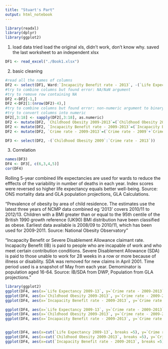 ```yaml
---
title: "Stuart's Part"
output: html_notebook
---
```

```r
library(readxl)
library(dplyr)
library(ggplot2)
```
1. load data
tried load the original xls, didn't work, don't know why. 
saved the last worksheet to an independent xlsx
```r
DF1 <- read_excel("./Book1.xlsx")
```
2. basic cleaning
```r
#read all the names of columns
DF2 <- select(DF1, Ward:`Incapacity Benefit rate - 2013`, -(`Life Expectancy 2005-2009`:`Life Expectancy 2008-12`),`Crime rate - 2009`:`Crime rate - 2013`)
#try to combine columns but found error: NA/NaN argument
#try to remove row containing NA
DF2 <-DF2[-1,]
DF2 <-DF2[1:(nrow(DF2)-4),]
#try to combine columns but found error: non-numeric argument to binary operator
#try to convert columns into numeric
DF2[,3:18] <- sapply(DF2[,3:18], as.numeric)
DF2 <- mutate(DF2, `Childhood Obesity 2009-2013`=(`Childhood Obesity 2009`+`Childhood Obesity 2010`+`Childhood Obesity 2011`+`Childhood Obesity 2012`+`Childhood Obesity 2013`)/5)
DF2 <- mutate(DF2, `Incapacity Benefit rate - 2009-2013`=(`Incapacity Benefit rate - 2009`+`Incapacity Benefit rate - 2010`+`Incapacity Benefit rate - 2011`+`Incapacity Benefit rate - 2012`+`Incapacity Benefit rate - 2013`)/5)
DF2 <- mutate(DF2, `Crime rate - 2009-2013`=(`Crime rate - 2009`+`Crime rate - 2010`+`Crime rate - 2011`+`Crime rate - 2012`+`Crime rate - 2013`)/5)

DF3 <- select(DF2, -(`Childhood Obesity 2009`:`Crime rate - 2013`))
```

3. Correlation

```r
names(DF3)
DF4 <- DF3[, c(6,3,4,5)]
cor(DF4)

```



Rolling 5-year combined life expectancies are used for wards to reduce the efffects of the variability in number of deaths in each year. Index scores were reversed so higher life expectancy equals better well-being. 
Source: ONS mortality data and GLA population projections, GLA Calculations.

"Prevalence of obesity by area of child residence. The estimates use the latest three years of NCMP data combined eg '2013' covers 2010/11 to 2012/13. Children with a BMI greater than or equal to the 95th centile of the British 1990 growth reference (UK90) BMI distribution have been classified as obese. Earliest data available is 2008/09 to 2010/11, which has been used for 2009-2011.
Source: National Obesity Observatory"					

"Incapacity Benefit or Severe Disablement Allowance claimant rate. 
Incapacity Benefit (IB) is paid to people who are incapable of work and who meet certain contribution conditions. Severe Disablement Allowance (SDA) is paid to those unable to work for 28 weeks in a row or more because of illness or disability. SDA was removed for new claims in April 2001. Time period used is a snapshot of May from each year. Demominator is population aged 16-64. 
Source: IB/SDA from DWP, Population from GLA projections."


```r
library(ggplot2)
ggplot(DF4, aes(x=`Life Expectancy 2009-13`, y=`Crime rate - 2009-2013`))+geom_point()+geom_smooth()
ggplot(DF4, aes(x=`Childhood Obesity 2009-2013`, y=`Crime rate - 2009-2013`))+geom_point()+geom_smooth()
ggplot(DF4, aes(x=`Incapacity Benefit rate - 2009-2013`, y=`Crime rate - 2009-2013`))+geom_point()+geom_smooth()

ggplot(DF4, aes(x=`Life Expectancy 2009-13`, y=`Crime rate - 2009-2013`))+geom_point()+geom_smooth()+ coord_trans(x = "log10", y = "log10")
ggplot(DF4, aes(x=`Childhood Obesity 2009-2013`, y=`Crime rate - 2009-2013`))+geom_point()+geom_smooth()+ coord_trans(x = "log10", y = "log10")
ggplot(DF4, aes(x=`Incapacity Benefit rate - 2009-2013`, y=`Crime rate - 2009-2013`))+geom_point()+geom_smooth()+ coord_trans(x = "log10", y = "log10")


ggplot(DF4, aes(x=cut(`Life Expectancy 2009-13`, breaks =5), y=`Crime rate - 2009-2013`))+geom_boxplot()
ggplot(DF4, aes(x=cut(`Childhood Obesity 2009-2013`, breaks =5), y=`Crime rate - 2009-2013`))+geom_boxplot()
ggplot(DF4, aes(x=cut(`Incapacity Benefit rate - 2009-2013`, breaks =5), y=`Crime rate - 2009-2013`))+geom_boxplot()

```


